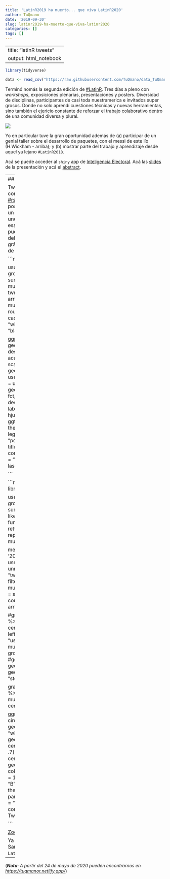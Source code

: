 ```yaml
---
title: 'LatinR2019 ha muerto... que viva LatinR2020'
author: TuQmano
date: '2019-09-30'
slug: latinr2019-ha-muerto-que-viva-latinr2020
categories: []
tags: []
---
```



---
title: "latinR tweets"
output: html_notebook
---


```r

library(tidyverse)

data <- read_csv("https://raw.githubusercontent.com/TuQmano/data_TuQmanoR/master/tweets_latinR.csv")

```

Terminó nomás la segunda edición de [#LatinR](https://latin-r.com/). Tres días a pleno con  _workshops_, exposiciones plenarias, presentaciones y posters. Diversidad de disciplinas, participantes de casi toda nuestramerica e invitados super grosos. Donde no solo aprendí cuestiones técnicas y nuevas herramientas, sino también el ejericio constante de reforzar el trabajo colaborativo dentro de una comunidad diversa y plural.

![](https://pbs.twimg.com/media/EFmQee1X0AATUnv?format=jpg&name=large)

Yo en particular tuve la gran oportunidad además de (a) participar de un genial taller sobre el desarrollo de paquetes, con el messi de este lío (H.Wickham - arriba); y (b) mostrar parte del trabajo y aprendizaje desde aquel ya lejano `#LatinR2018`. 

Acá se puede acceder al `shiny` app de [Inteligencia Electoral](http://inteligenciaelectoral.mentacomunicacion.com.ar/). Acá las [slides](https://www.researchgate.net/publication/336145088_Inteligencia_Electoral) de la presentación y acá el [abstract](https://www.researchgate.net/publication/336145098_Inteligencia_Electoral_comportamiento_y_campanas).

---
## `LatinR` en la red del pajarito 

Twitter es un gran lugar para estar conectado con las novedades de [#rstats](https://twitter.com/search?q=rstatsES). Y `LatinR` nos dió la posibilidad de poder ponerle cara a un montón de `@rrobas` con los que uno interactúa cotidianamente en esa conexión. Algo de todo esto se pudo vivir a través de twitter detrás del _hashtag_ `#LatinR2019`. Los gráficos de abajo son una muestra de eso.    


```r
library(tidyverse)

usuarios_activos <- data  %>% 
  group_by(username) %>% 
  summarise(tweets = n()) %>% 
  mutate(pct = tweets/sum(tweets)*100) %>% 
  arrange(desc(pct)) %>% 
  mutate(acumulado = round(cumsum(pct)), 
         text_col = case_when(
           acumulado < 55 ~ "white", 
           acumulado >= 55 ~ "black")) %>%
  top_n(20, wt = pct) 


  ggplot(usuarios_activos) +
  geom_col(aes(fct_reorder(username, desc(acumulado)), acumulado, 
               fill = acumulado)) +
  coord_flip() +
  scale_fill_viridis_c() +
  geom_text(aes(y = 20, x = username,  label = username),
            color = usuarios_activos$text_col) +
    geom_text(aes(x = fct_reorder(username, desc(acumulado)), 
                  y = acumulado, 
                  label = paste0(acumulado, "%")), hjust = "inward") +
  ggthemes::theme_fivethirtyeight() +
    theme(axis.text.y = element_blank(), 
          legend.position = "none") +
    labs(x = "porcentaje de tuits acumulados", 
         title = "Participantes activos en la conversación #LatinR2019",
         subtitle = "20 usuaries acumulan un 73% de las publicaciones (n = 610 tweets)")
    


```



```r

library(ggraph)
library(igraph)
library(tidytext)
library(tidygraph)



user_details <- data %>% 
  group_by(username) %>% 
  summarise_at(vars(retweets_count, likes_count, replies_count), funs(sum)) %>% 
  rename(rt = retweets_count, like = likes_count, reply = replies_count) %>% 
  mutate(interaccion = rt + like + reply)


mentions<- data %>% 
  filter(date > '2019-08-31') %>% 
  select(user = username, text =tweet) %>% 
  unnest_tokens("words", "text", "tweets") %>% 
  filter(str_detect(words, "^@")) %>% 
  mutate(from_name = user,
         to_name = str_remove(words, "@")) %>% 
  count(from_name, to_name) %>% 
  arrange(desc(n)) 


#grafo <- as_tbl_graph(mentions) %>% 
#  mutate(Inluencia = centrality_degree(n)) %>% 
#  left_join(user_details, c("name" = "username")) %>% 
#  mutate(comunity = group_walktrap())
#
#
#
#ggraph(grafo, layout = 'nicely') +
#    geom_edge_link() +
#    geom_node_point(size = , colour = "steelblue") +
#    theme_graph()
#


grafo2 <- as_tbl_graph(mentions) %>% 
  activate(nodes) %>% 
  mutate(centrality = centrality_degree())




ggraph(grafo2,  layout = 'linear', circular = TRUE) +
  geom_edge_link(alpha = .2, color = "white") +
 # geom_node_point(aes(size = centrality, color = centrality, alpha = .7)) +
  geom_node_point(aes(color = centrality, size = 10, alpha =1)) +
  geom_node_text(aes(label = name,  color = centrality), angle = 45, vjust = 1) +
  scale_color_viridis_c(option = "B") +
  theme_graph() +
  theme(legend.position = "none", 
        panel.background = element_rect(fill = "#00A18E")) +
  labs(title = "La conversación de #LatinR2019 en Twitter")

```

[Zoom](https://github.com/TuQmano/data_TuQmanoR/blob/master/latinr_network.png) al grafo. 

Ya pasaron Buenos Aires (2018) y Santiago (2019). Llega el turno de `LatinR2020` en Montevideo. 



---

(***Nota**: A partir del 24 de mayo de 2020 pueden encontrarnos en [https://tuqmanor.netlify.app/](https://tuqmanor.netlify.app/)*)

